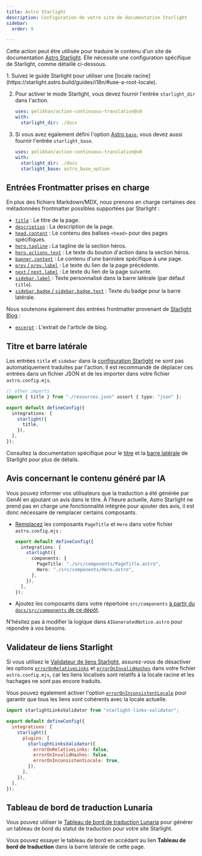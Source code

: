 ```yaml
---
title: Astro Starlight
description: Configuration de votre site de documentation Starlight
sidebar:
  order: 9

---
```



Cette action peut être utilisée pour traduire le contenu d'un site de documentation [Astro Starlight](https://starlight.astro.build/). Elle nécessite une configuration spécifique de Starlight, comme détaillé ci-dessous.

<Steps>
  1. Suivez le guide Starlight pour utiliser une [locale racine](https://starlight.astro.build/guides/i18n/#use-a-root-locale).

  2. Pour activer le mode Starlight, vous devez fournir l'entrée `starlight_dir` dans l'action.

     ```yaml title=".github/workflows/ct.yml" "starlight_dir: ./docs"
     uses: pelikhan/action-continuous-translation@v0
     with:
       starlight_dir: ./docs
     ```

  3. Si vous avez également défini l'option [Astro `base`](https://docs.astro.build/en/reference/configuration-reference/#base), vous devez aussi fournir l'entrée `starlight_base`.

     ```yaml title=".github/workflows/ct.yml" "starlight_base: astro_base_option"
     uses: pelikhan/action-continuous-translation@v0
     with:
       starlight_dir: ./docs
       starlight_base: astro_base_option
     ```
</Steps>

## Entrées Frontmatter prises en charge

En plus des fichiers Markdown/MDX, nous prenons en charge certaines des métadonnées frontmatter possibles supportées par Starlight :

* [`title`](https://starlight.astro.build/reference/frontmatter/#title-required) : Le titre de la page.
* [`description`](https://starlight.astro.build/reference/frontmatter/#description) : La description de la page.
* [`head.content`](https://starlight.astro.build/reference/frontmatter/#head) : Le contenu des balises `<head>` pour des pages spécifiques.
* [`hero.tagline`](https://starlight.astro.build/reference/frontmatter/#hero) : La tagline de la section héros.
* [`hero.actions.text`](https://starlight.astro.build/reference/frontmatter/#hero) : Le texte du bouton d'action dans la section héros.
* [`banner.content`](https://starlight.astro.build/reference/frontmatter/#banner) : Le contenu d'une bannière spécifique à une page.
* [`prev` / `prev.label`](https://starlight.astro.build/reference/frontmatter/#prev) : Le texte du lien de la page précédente.
* [`next` / `next.label`](https://starlight.astro.build/reference/frontmatter/#next) : Le texte du lien de la page suivante.
* [`sidebar.label`](https://starlight.astro.build/reference/frontmatter/#sidebar) : Texte personnalisé dans la barre latérale (par défaut `title`).
* [`sidebar.badge` / `sidebar.badge.text`](https://starlight.astro.build/reference/frontmatter/#badge) : Texte du badge pour la barre latérale.

Nous soutenons également des entrées frontmatter provenant de [Starlight Blog](https://starlight-blog-docs.vercel.app/) :

* [`excerpt`](https://starlight-blog-docs.vercel.app/guides/frontmatter/#excerpt) : L'extrait de l'article de blog.

## Titre et barre latérale

Les entrées `title` et `sidebar` dans la [configuration Starlight](https://starlight.astro.build/reference/configuration/) ne sont pas automatiquement traduites par l'action.
Il est recommandé de déplacer ces entrées dans un fichier JSON et de les importer dans votre fichier `astro.config.mjs`.

```ts title="astro.config.mjs" {2} /title(?=,)/
// other imports
import { title } from "./resources.json" assert { type: "json" };

export default defineConfig({
  integrations: [
    starlight({
      title,
    }),
  ],
});
```

Consultez la documentation spécifique pour le [titre](https://starlight.astro.build/guides/i18n/#translate-the-site-title) et la [barre latérale](https://starlight.astro.build/guides/sidebar/) de Starlight pour plus de détails.

## Avis concernant le contenu généré par IA

Vous pouvez informer vos utilisateurs que la traduction a été générée par GenAI en ajoutant un avis dans le titre. À l'heure actuelle, Astro Starlight ne prend pas en charge une fonctionnalité intégrée pour ajouter des avis, il est donc nécessaire de remplacer certains composants.

* [Remplacez](https://starlight.astro.build/guides/overriding-components/#how-to-override) les composants `PageTitle` et `Hero` dans votre fichier `astro.config.mjs` :

  ```ts title="astro.config.mjs"
  export default defineConfig({
    integrations: [
      starlight({
        components: {
          PageTitle: "./src/components/PageTitle.astro",
          Hero: "./src/components/Hero.astro",
        },
      }),
    ],
  });
  ```

* Ajoutez les composants dans votre répertoire `src/components` [à partir du `docs/src/components` de ce dépôt](https://github.com/pelikhan/action-continuous-translation/tree/main/docs/src/components).

N'hésitez pas à modifier la logique dans `AIGeneratedNotice.astro` pour répondre à vos besoins.

## Validateur de liens Starlight

Si vous utilisez le [Validateur de liens Starlight](https://github.com/HiDeoo/starlight-links-validator),
assurez-vous de désactiver les options [`errorOnRelativeLinks`](https://starlight-links-validator.vercel.app/configuration#erroronrelativelinks) et
[`errorOnInvalidHashes`](https://starlight-links-validator.vercel.app/configuration#erroroninvalidhashes) dans votre fichier `astro.config.mjs`,
car les liens localisés sont relatifs à la locale racine et les hachages ne sont pas encore traduits.

Vous pouvez également activer l'option [`errorOnInconsistentLocale`](https://starlight-links-validator.vercel.app/configuration#erroroninconsistentlocale)
pour garantir que tous les liens sont cohérents avec la locale actuelle.

```js title="astro.config.mjs" {8-10}
import starlightLinksValidator from "starlight-links-validator";

export default defineConfig({
  integrations: [
    starlight({
      plugins: [
        starlightLinksValidator({
          errorOnRelativeLinks: false,
          errorOnInvalidHashes: false,
          errorOnInconsistentLocale: true,
        }),
      ],
    }),
  ],
});
```

## Tableau de bord de traduction Lunaria

Vous pouvez utiliser le [Tableau de bord de traduction Lunaria](https://lunaria.dev/integrations/starlight/) pour générer un tableau de bord du statut de traduction pour votre site Starlight.

Vous pouvez essayer le tableau de bord en accédant au lien **Tableau de bord de traduction** dans la barre latérale de cette page.
